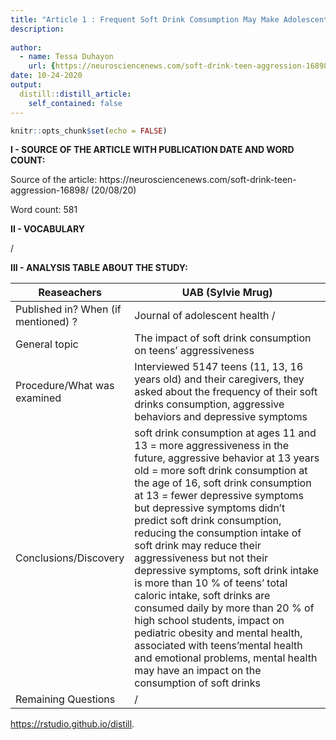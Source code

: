 ```yaml
---
title: "Article 1 : Frequent Soft Drink Comsumption May Make Adolescents More Aggressive"
description: 
  
author:
  - name: Tessa Duhayon
    url: {https://neurosciencenews.com/soft-drink-teen-aggression-16898/}
date: 10-24-2020
output:
  distill::distill_article:
    self_contained: false
---
```


```r
knitr::opts_chunk$set(echo = FALSE)
```
**I - SOURCE OF THE ARTICLE WITH PUBLICATION DATE AND WORD COUNT:**

Source of the article: https://neurosciencenews.com/soft-drink-teen-aggression-16898/ (20/08/20)

Word count: 581

**II - VOCABULARY**

/

**III - ANALYSIS TABLE ABOUT THE STUDY:**

| Reaseachers                         | UAB (Sylvie Mrug)                                                                                                                                                                                                                                                                                                                                                                                                                                                                                                                                                                                                                                                                                                                        |
| ----------------------------------- | ---------------------------------------------------------------------------------------------------------------------------------------------------------------------------------------------------------------------------------------------------------------------------------------------------------------------------------------------------------------------------------------------------------------------------------------------------------------------------------------------------------------------------------------------------------------------------------------------------------------------------------------------------------------------------------------------------------------------------------------- |
| Published in? When (if mentioned) ? | Journal of adolescent health /                                                                                                                                                                                                                                                                                                                                                                                                                                                                                                                                                                                                                                                                                                           |
| General topic                       | The impact of soft drink consumption on teens' aggressiveness                                                                                                                                                                                                                                                                                                                                                                                                                                                                                                                                                                                                                                                                            |
| Procedure/What was examined         | Interviewed 5147 teens (11, 13, 16 years old) and their caregivers, they asked about the frequency of their soft drinks consumption, aggressive behaviors and depressive symptoms                                                                                                                                                                                                                                                                                                                                                                                                                                                                                                                                                        |
| Conclusions/Discovery               | soft drink consumption at ages 11 and 13 = more aggressiveness in the future, aggressive behavior at 13 years old = more soft drink consumption at the age of 16, soft drink consumption at 13 = fewer depressive symptoms but depressive symptoms didn't predict soft drink consumption, reducing the consumption intake of soft drink may reduce their aggressiveness but not their depressive symptoms, soft drink intake is more than 10 % of teens' total caloric intake, soft drinks are consumed daily by more than 20 % of high school students, impact on pediatric obesity and mental health, associated with teens'mental health and emotional problems, mental health may have an impact on the consumption of soft drinks   |
| Remaining Questions                 | /                                                                                                                                                                                                                                                                                                                                                                                                                                                                                                                                                                                                                                                                                                                                        |
 <https://rstudio.github.io/distill>.


